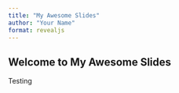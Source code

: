 ```yaml
---
title: "My Awesome Slides"
author: "Your Name"
format: revealjs
---
```


## Welcome to My Awesome Slides


Testing